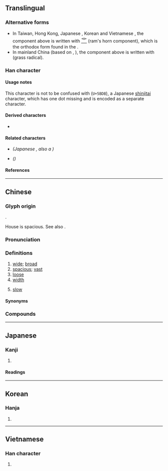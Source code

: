 {{also|宽|寛}}
{{character info}}
==Translingual==
{{Han simplified forms|寬|寛|宽}}

===Alternative forms===
* In Taiwan, Hong Kong, Japanese {{w|kanji}}, Korean {{w|hanja}} and Vietnamese {{w|History of writing in Vietnam|Nôm}}, the component above <big>{{l|mul|萈}}</big> is written with <font size=4>[[⻀]]</font> (ram's horn component), which is the orthodox form found in the {{w|Kangxi dictionary}}.
* In mainland China (based on {{w|Xin Zixing}}, {{w2|zh|新字形}}), the component above <big>{{l|mul|萈}}</big> is written with <font size=4>{{l|mul|艹}}</font> (grass radical).

===Han character===
{{Han char|rn=40|rad=宀|as=12|asm++=11|sn=15|snm++=14|four=30216|canj=JTBI|ids=⿱宀萈,⿳宀艹⿷見丶(G),⿳宀⻀⿷見丶(HTJKV)}}

====Usage notes====
This character is not to be confused with <font size=5>{{l|mul|寛}}</font> (<code>U+5BDB</code>), a Japanese [[shinjitai]] character, which has one dot missing and is encoded as a separate character.

====Derived characters====
* <big>{{l|mul|[[𫣷]], [[𡂷]], [[𡒵]], [[𢸎]], [[臗]]([[𣎑]]), [[𣟂]], [[𦆼]], [[𦒨]], [[𦪻]], [[鑧]], [[髖]]([[髋]]), [[𡬘]]}}</big>

====Related characters====
* <big>{{l|mul|[[寛]]}}</big> ''(Japanese {{w|shinjitai}}, also a {{w|Variant Chinese character|variant form}})''
* {{l|mul|[[宽]]}} ''({{w|Simplified Chinese}})''

====References====
{{Han ref|kx=0292.060|dkj=07322|dj=0578.050|hdz=20947.010|uh=5BEC}}

----

==Chinese==
{{zh-forms|s=宽}}

===Glyph origin===
{{Han etym}}
{{Han compound|宀|萈|c1=s|c2=p|t1=house|t2=goat|ls=psc}}.

House is spacious. See also {{zh-l|*家}}.

===Pronunciation===
{{zh-pron
|m=kuān
|c=fun1
|h=pfs=khôn;gd=kon1
|md=kuăng
|mn=khoan/khoaⁿ
|mn_note=khoan - literary; khoaⁿ - vernacular
|mn-t=kuang1/kuêng1/kuan1
|mn-t_note=kuang1/kuêng1 - literary (kuêng1 - Chaozhou); kuan1 - vernacular ("slow", also written as {{zh-l|*款}})
|w=1khuoe
|mc=y
|oc=y
|ma=zh-kuān.oga
|cat=a
}}

===Definitions===
{{zh-hanzi}}

# [[wide]]; [[broad]]
# [[spacious]]; [[vast]]
# [[loose]]
# [[width]]
# {{lb|zh|Min Nan}} [[slow]]
#: {{zh-x|寬寬仔|''slowly''|MN}}
#: {{zh-x|寬寬 行|tr='''kuan1 kuan1''' gian5|walk '''slowly'''|MN-T}}

====Synonyms====
{{zh-dial}}

===Compounds===
{{zh-der|寬厚|寬吻海豚|寬和|寬大|寬宏|寬宏大度|寬宏大量|寬容|寬帶|寬度|寬廣|寬待|寬心|寬恕|寬慰|寬懷|寬扎|寬扎節|寬敞|寬暢|寬曠|寬綽|寬緩|寬裕|寬貸|寬闊|寬頻|寬鬆|寬大為懷|寬褪|外寬內深|寬洪大量|寬皮說話|寬刑省法|寬打窄用|寬假|寬弘|寬免|寬皮毛|寬減額|寬展|寬饒|從寬發落|從寬|寬博|寬讓|寬綽綽|寬坐|寬衣|寬打周遭|寬尾鳳蝶|寬餘|寬限|寬轉|寬譬|寬解|寬縱|寬窄|寬猛相濟|寬狹|寬洪海量|寬洪大度|寬泛|寬心丸兒|寬幅|寬宥|寬住|心寬體胖|寬限日|心寬體肥|外寬內忌|寬打料帳|寬仁大度|寬舒|平坦寬闊|心寬|寬洪|大寬轉|放寬|本大利寬|放寬心|打寬轉|拓寬|肩膀兒寬|自寬|鬆寬|耕寬|面寬}}

{{zh-cat|Elementary}}

----

==Japanese==
{{ja-kanji forms|寛|寬}}

===Kanji===
{{ja-kanji|grade=|rs=宀12|shin=寛}}

# {{rfdef|ja|sort=宀12}}

====Readings====
{{ja-readings
|on=かん
|kun=ひろ-い, ゆる-やか, くつろ-ぐ
}}

----

==Korean==

===Hanja===
{{ko-hanja|hangeul=관|mr=kwan}}

# {{rfdef|ko|sort=宀12}}

----

==Vietnamese==

===Han character===
{{vi-hantu|[[khoan]], [[khoăn]]|rs=宀12}}

# {{rfdef|vi|sort=宀12}}